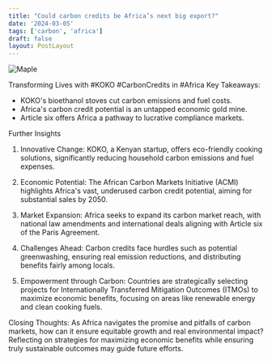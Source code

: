 ```yaml
---
title: "Could carbon credits be Africa’s next big export?"
date: '2024-03-05'
tags: ['carbon', 'africa']
draft: false
layout: PostLayout
---
```


<div className="flex justify-center">
<div className="my-1 w-full px-2 xl:my-1 xl:w-1/2 xl:px-2">
    <img src="https://web.archive.org/web/20240224011732im_/https://www.economist.com/cdn-cgi/image/width=1424,quality=80,format=auto/content-assets/images/20231202_MAP001.jpg" alt="Maple" className="mx-auto h-58 w-auto" />
</div>
</div>

Transforming Lives with #KOKO #CarbonCredits in #Africa
Key Takeaways:
- KOKO's bioethanol stoves cut carbon emissions and fuel costs.
- Africa's carbon credit potential is an untapped economic gold mine.
- Article six offers Africa a pathway to lucrative compliance markets.

Further Insights
1. Innovative Change:
KOKO, a Kenyan startup, offers eco-friendly cooking solutions, significantly reducing household carbon emissions and fuel expenses.

2. Economic Potential:
The African Carbon Markets Initiative (ACMI) highlights Africa's vast, underused carbon credit potential, aiming for substantial sales by 2050.

3. Market Expansion:
Africa seeks to expand its carbon market reach, with national law amendments and international deals aligning with Article six of the Paris Agreement.

4. Challenges Ahead:
Carbon credits face hurdles such as potential greenwashing, ensuring real emission reductions, and distributing benefits fairly among locals.

5. Empowerment through Carbon:
Countries are strategically selecting projects for Internationally Transferred Mitigation Outcomes (ITMOs) to maximize economic benefits, focusing on areas like renewable energy and clean cooking fuels.

Closing Thoughts:
As Africa navigates the promise and pitfalls of carbon markets, how can it ensure equitable growth and real environmental impact? Reflecting on strategies for maximizing economic benefits while ensuring truly sustainable outcomes may guide future efforts.
